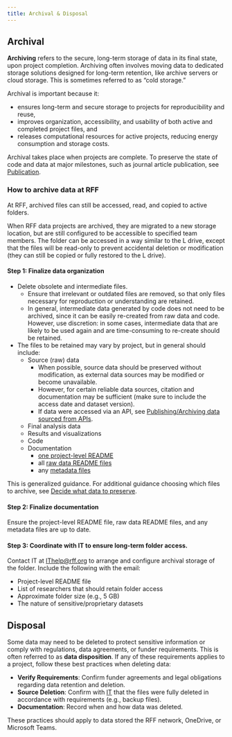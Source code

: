 ```yaml
---
title: Archival & Disposal
---
```


## Archival

__Archiving__ refers to the secure, long-term storage of data in its final state, upon project completion.
Archiving often involves moving data to dedicated storage solutions designed for long-term retention, like archive servers or cloud storage.
This is sometimes referred to as “cold storage.” 

Archival is important because it:

* ensures long-term and secure storage to projects for reproducibility and reuse,
* improves organization, accessibility, and usability of both active and completed project files, and
* releases computational resources for active projects, reducing energy consumption and storage costs.

::: {.callout-note}
Archival takes place when projects are complete. To preserve the state of code and data at major milestones, such as journal article publication, see [Publication](../data-management/publication.qmd).
:::

### How to archive data at RFF

::: {.callout-note}
At RFF, archived files can still be accessed, read, and copied to active folders.
:::

When RFF data projects are archived, they are migrated to a new storage location, but are still configured to be accessible to specified team members.
The folder can be accessed in a way similar to the L drive, except that the files will be read-only to prevent accidental deletion or modification (they can still be copied or fully restored to the L drive).

#### Step 1: Finalize data organization {#archival-finalize-data-org}

* Delete obsolete and intermediate files. 
  * Ensure that irrelevant or outdated files are removed, so that only files necessary for reproduction or understanding are retained.
  * In general, intermediate data generated by code does not need to be archived, since it can be easily re-created from raw data and code. However, use discretion: in some cases, intermediate data that are likely to be used again and are time-consuming to re-create should be retained.
  
* The files to be retained may vary by project, but in general should include:
  * Source (raw) data 
    * When possible, source data should be preserved without modification, as external data sources may be modified or become unavailable. 
    * However, for certain reliable data sources, citation and documentation may be sufficient (make sure to include the access date and dataset version).
    * If data were accessed via an API, see [Publishing/Archiving data sourced from APIs](../data-management/storage-options.qmd#publish-archive-apis).
  * Final analysis data
  * Results and visualizations
  * Code
  * Documentation
    * [one project-level README](../data-management/documentation.qmd#project-readme)
    * all [raw data README files](../data-management/documentation.qmd#raw-data)
    * any [metadata files](../data-management/publication.qmd#metadata)

This is generalized guidance. For additional guidance choosing which files to archive, see [Decide what data to preserve](https://dataoneorg.github.io/Education/bestpractices/decide-what-data).

#### Step 2: Finalize documentation

Ensure the project-level README file, raw data README files, and any metadata files are up to date.

#### Step 3: Coordinate with IT to ensure long-term folder access. 

Contact IT at [IThelp@rff.org](mailto:ithelp@rff.org) to arrange and configure archival storage of the folder. Include the following with the email:

* Project-level README file
* List of researchers that should retain folder access
* Approximate folder size (e.g., 5 GB)
* The nature of sensitive/proprietary datasets

## Disposal

Some data may need to be deleted to protect sensitive information or comply with regulations, data agreements, or funder requirements. This is often referred to as __data disposition__. If any of these requirements applies to a project, follow these best practices when deleting data:

* __Verify Requirements__: Confirm funder agreements and legal obligations regarding data retention and deletion.
* __Source Deletion__: Confirm with [IT](mailto:ithelp@rff.org) that the files were fully deleted in accordance with requirements (e.g., backup files).
* __Documentation__: Record when and how data was deleted.

These practices should apply to data stored the RFF network, OneDrive, or Microsoft Teams.


